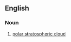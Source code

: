 ==English==

===Noun===
{{en-noun|sg=[[iridescent]] [[cloud]]}}

# {{meteorology}} [[polar stratospheric cloud]]